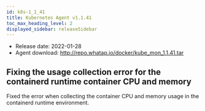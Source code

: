 ```yaml
---
id: k8s-1_1_41
title: Kubernetes Agent v1.1.41
toc_max_heading_level: 2
displayed_sidebar: releaseSidebar
---
```



- Release date: 2022-01-28
- Agent download: http://repo.whatap.io/docker/kube_mon_1.1.41.tar

## Fixing the usage collection error for the containerd runtime container CPU and memory

Fixed the error when collecting the container CPU and memory usage in the containerd runtime environment.
